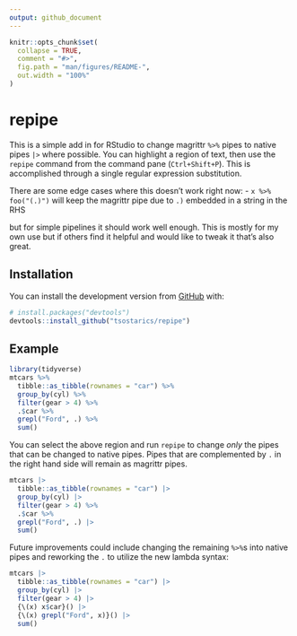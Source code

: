 ```yaml
---
output: github_document
---
```


<!-- README.md is generated from README.Rmd. Please edit that file -->

```r
knitr::opts_chunk$set(
  collapse = TRUE,
  comment = "#>",
  fig.path = "man/figures/README-",
  out.width = "100%"
)
```

# repipe

<!-- badges: start -->
<!-- badges: end -->

This is a simple add in for RStudio to change magrittr `%>%` pipes to native
pipes `|>` where possible. You can highlight a region of text, then use the
`repipe` command from the command pane (`Ctrl+Shift+P`). This is accomplished
through a single regular expression substitution. 

There are some edge cases where this doesn't work right now:
 - `x %>% foo("(.)")` will keep the magrittr pipe due to `.)` embedded in a string
 in the RHS

but for simple pipelines it should work well enough. This is mostly for my own
use but if others find it helpful and would like to tweak it that's also great.

## Installation

You can install  the development version from [GitHub](https://github.com/) with:

``` r
# install.packages("devtools")
devtools::install_github("tsostarics/repipe")
```

## Example

```r
library(tidyverse)
mtcars %>% 
  tibble::as_tibble(rownames = "car") %>% 
  group_by(cyl) %>% 
  filter(gear > 4) %>% 
  .$car %>% 
  grepl("Ford", .) %>% 
  sum()
```

You can select the above region and run `repipe` to change *only* the pipes
that can be changed to native pipes. Pipes that are complemented by `.` in the
right hand side will remain as magrittr pipes.

```r
mtcars |> 
  tibble::as_tibble(rownames = "car") |> 
  group_by(cyl) |> 
  filter(gear > 4) %>% 
  .$car %>% 
  grepl("Ford", .) |> 
  sum()
```

Future improvements could include changing the remaining `%>%`s into native pipes
and reworking the `.` to utilize the new lambda syntax:

```r
mtcars |> 
  tibble::as_tibble(rownames = "car") |> 
  group_by(cyl) |> 
  filter(gear > 4) |>
  {\(x) x$car}() |>
  {\(x) grepl("Ford", x)}() |> 
  sum()
```

